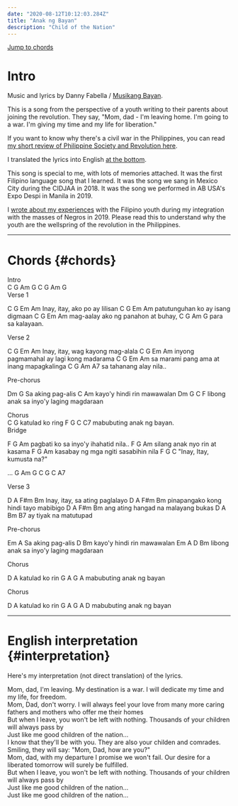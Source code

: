 ```yaml
---
date: "2020-08-12T10:12:03.284Z"
title: "Anak ng Bayan"
description: "Child of the Nation"
---
```


[Jump to chords](#chords)

# Intro

Music and lyrics by Danny Fabella / [Musikang Bayan](https://www.facebook.com/Musikangbayan).

This is a song from the perspective of a youth writing to their parents about joining the revolution.
They say, "Mom, dad - I'm leaving home. I'm going to a war. I'm giving my time and my life for liberation."

If you want to know why there's a civil war in the Philippines, you can read [my short review of Philippine Society and Revolution here](http://localhost:6969/blog/2020/07/16/psr/).

I translated the lyrics into English [at the bottom](#interpretation).

This song is special to me, with lots of memories attached. 
It was the first Filipino language song that I learned. 
It was the song we sang in Mexico City during the CIDJAA in 2018. 
It was the song we performed in AB USA's Expo Despi in Manila in 2019.

I [wrote about my experiences](/blog/2019/11/28/youth-culture/) with the Filipino youth 
during my integration with the masses of Negros in 2019. 
Please read this to understand why the youth are the wellspring of the revolution in the Philippines.

---

# Chords {#chords}

<Section>Intro</Section>
<Chords>C G Am G</Chords>
<Chords>C G Am G</Chords>

<Section>Verse 1</Section>

<Chords>  C     G       Em        Am</Chords>
<Lyrics>Inay, itay, ako po ay lilisan</Lyrics>
<Chords>  C          G       Em       Am</Chords>
<Lyrics>patutunguhan ko ay isang digmaan</Lyrics>
<Chords>     C     G        Em         Am</Chords>
<Lyrics>mag-aalay ako ng panahon at buhay,</Lyrics>
<Chords>C        G    Am     G</Chords>
<Lyrics>para sa kalayaan.</Lyrics>

<Section>Verse 2</Section>

<Chords>  C     G          Em        Am</Chords>
<Lyrics>Inay, itay, wag kayong mag-alala</Lyrics>
<Chords>  C           G        Em            Am</Chords>
<Lyrics>inyong pagmamahal ay lagi kong madarama</Lyrics>
<Chords>     C          G      Em             Am</Chords>
<Lyrics>sa marami pang ama at inang mapagkalinga</Lyrics>
<Chords>C    G             Am  A7</Chords>
<Lyrics>sa tahanang alay nila..</Lyrics>

<Section>Pre-chorus</Section>

<Chords>   Dm         G</Chords>
<Lyrics>Sa aking pag-alis</Lyrics>
<Chords>          C            Am</Chords>
<Lyrics>kayo'y hindi rin mawawalan</Lyrics>
<Chords>Dm      G        C                 F</Chords>
<Lyrics>libong anak sa inyo'y laging magdaraan</Lyrics>


<Section>Chorus</Section>
<Chords>  C          G</Chords>
<Lyrics>katulad ko ring</Lyrics>
<Chords>    F        G        C      C7</Chords>
<Lyrics>mabubuting anak ng bayan.</Lyrics>

<Section>Bridge</Section>

<Chords>   F            G      Am</Chords>
<Lyrics>pagbati ko sa inyo'y ihahatid nila..</Lyrics>
<Chords>  F              G        Am</Chords>
<Lyrics>silang anak nyo rin at kasama</Lyrics>
<Chords>     F            G      Am</Chords>
<Lyrics>kasabay ng mga ngiti sasabihin nila</Lyrics>
<Chords>   F     G           C</Chords>
<Lyrics>"Inay, Itay, kumusta na?"</Lyrics>

<Chords>... G Am G</Chords>
<Chords>C G C A7</Chords>

<Section>Verse 3</Section>

<Chords>  D     A       F#m        Bm</Chords>
<Lyrics>Inay, itay, sa ating paglalayo</Lyrics>
<Chords>  D          A           F#m    Bm</Chords>
<Lyrics>pinapangako kong hindi tayo mabibigo</Lyrics>
<Chords>    D        A        F#m      Bm</Chords>
<Lyrics>ang ating hangad na malayang bukas</Lyrics>
<Chords>D        A        Bm      B7</Chords>
<Lyrics>ay tiyak na matutupad</Lyrics>


<Section>Pre-chorus</Section>

<Chords>   Em         A</Chords>
<Lyrics>Sa aking pag-alis</Lyrics>
<Chords>          D            Bm</Chords>
<Lyrics>kayo'y hindi rin mawawalan</Lyrics>
<Chords>Em      A        D                Bm</Chords>
<Lyrics>libong anak sa inyo'y laging magdaraan</Lyrics>

<Section>Chorus</Section>

<Chords>  D        A</Chords>
<Lyrics>katulad ko rin</Lyrics>
<Chords>    G      A        G  A</Chords>
<Lyrics>mabubuting anak ng bayan</Lyrics>

<Section>Chorus</Section>

<Chords>   D        A</Chords>
<Lyrics>katulad ko rin</Lyrics>
<Chords>    G      A        G  A D</Chords>
<Lyrics>mabubuting anak ng bayan</Lyrics>

---
# English interpretation {#interpretation}

Here's my interpretation (not direct translation) of the lyrics.

<Lyrics> Mom, dad, I'm leaving.</Lyrics>
<Lyrics> My destination is a war. </Lyrics>
<Lyrics> I will dedicate my time and my life, </Lyrics>
<Lyrics> for freedom. </Lyrics>
<br/>
<Lyrics> Mom, Dad, don't worry. </Lyrics>
<Lyrics> I will always feel your love  </Lyrics>
<Lyrics> from many more caring fathers and mothers </Lyrics>
<Lyrics> who offer me their homes </Lyrics>
<br/>
<Lyrics> But when I leave, </Lyrics>
<Lyrics> you won't be left with nothing. </Lyrics>
<Lyrics> Thousands of your children will always pass by </Lyrics>
<br/>
<Lyrics> Just like me </Lyrics>
<Lyrics> good children of the nation... </Lyrics>
<br/>
<Lyrics> I know that they'll be with you. </Lyrics>
<Lyrics> They are also your childen and comrades. </Lyrics>
<Lyrics> Smiling, they will say: </Lyrics>
<Lyrics> "Mom, Dad, how are you?" </Lyrics>
<br/>
<Lyrics> Mom, dad, with my departure </Lyrics>
<Lyrics> I promise we won't fail. </Lyrics>
<Lyrics> Our desire for a liberated tomorrow </Lyrics>
<Lyrics> will surely be fulfilled. </Lyrics>
<br/>
<Lyrics> But when I leave, </Lyrics>
<Lyrics> you won't be left with nothing. </Lyrics>
<Lyrics> Thousands of your children will always pass by </Lyrics>
<br/>
<Lyrics> Just like me </Lyrics>
<Lyrics> good children of the nation... </Lyrics>
<br/>
<Lyrics> Just like me </Lyrics>
<Lyrics> good children of the nation... </Lyrics>